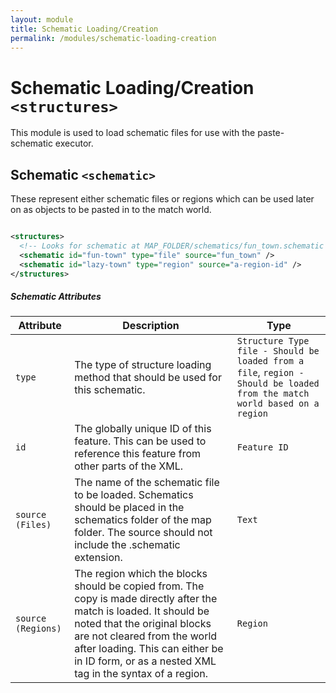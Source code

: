 ```yaml
---
layout: module
title: Schematic Loading/Creation
permalink: /modules/schematic-loading-creation
---
```


# Schematic Loading/Creation `<structures>`

This module is used to load schematic files for use with the paste-schematic executor.

## Schematic `<schematic>`

These represent either schematic files or regions which can be used later on as objects to be pasted in to the match world.

```xml

<structures>
  <!-- Looks for schematic at MAP_FOLDER/schematics/fun_town.schematic -->
  <schematic id="fun-town" type="file" source="fun_town" />
  <schematic id="lazy-town" type="region" source="a-region-id" />
</structures>

```

##### Schematic Attributes

| Attribute | Description | Type |
| --- | --- | --- |
| `type` | The type of structure loading method that should be used for this schematic. | `Structure Type`<br />`file - Should be loaded from a file`, `region - Should be loaded from the match world based on a region` |
| `id` | The globally unique ID of this feature. This can be used to reference this feature from other parts of the XML. | `Feature ID` |
| `source (Files)` | The name of the schematic file to be loaded. Schematics should be placed in the schematics folder of the map folder. The source should not include the .schematic extension. | `Text` |
| `source (Regions)` | The region which the blocks should be copied from. The copy is made directly after the match is loaded. It should be noted that the original blocks are not cleared from the world after loading. This can either be in ID form, or as a nested XML tag in the syntax of a region. | `Region` |

